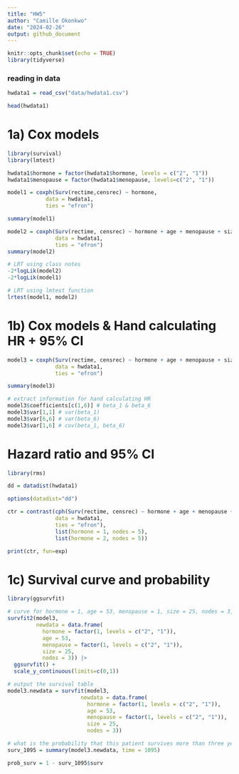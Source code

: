 ```yaml
---
title: "HW5"
author: "Camille Okonkwo"
date: "2024-02-26"
output: github_document
---
```


```r
knitr::opts_chunk$set(echo = TRUE)
library(tidyverse)
```

### reading in data

```r
hwdata1 = read_csv("data/hwdata1.csv")

head(hwdata1)
```

# 1a) Cox models
```r
library(survival)
library(lmtest)

hwdata1$hormone = factor(hwdata1$hormone, levels = c("2", "1"))
hwdata1$menopause = factor(hwdata1$menopause, levels=c("2", "1"))

model1 = coxph(Surv(rectime,censrec) ~ hormone,
            data = hwdata1,
            ties = "efron")

summary(model1)

model2 = coxph(Surv(rectime, censrec) ~ hormone + age + menopause + size + nodes, 
               data = hwdata1,
               ties = "efron")
summary(model2)

# LRT using class notes
-2*logLik(model2)
-2*logLik(model1)

# LRT using lmtest function
lrtest(model1, model2)
```

# 1b) Cox models & Hand calculating HR + 95% CI
```r
model3 = coxph(Surv(rectime, censrec) ~ hormone + age + menopause + size + nodes + hormone*nodes, 
               data = hwdata1,
               ties = "efron")

summary(model3)

# extract information for hand calculating HR
model3$coefficients[c(1,6)] # beta_1 & beta_6
model3$var[1,1] # var(beta_1)
model3$var[6,6] # var(beta_6)
model3$var[1,6] # cov(beta_1, beta_6)
```

# Hazard ratio and 95% CI
```r
library(rms)

dd = datadist(hwdata1)

options(datadist="dd")

ctr = contrast(cph(Surv(rectime, censrec) ~ hormone + age + menopause + size + nodes + hormone*nodes, 
               data = hwdata1,
               ties = "efron"),
               list(hormone = 1, nodes = 5),
               list(hormone = 2, nodes = 5))

print(ctr, fun=exp)
```

# 1c) Survival curve and probability
```r
library(ggsurvfit)

# curve for hormone = 1, age = 53, menopause = 1, size = 25, nodes = 3, based on model3
survfit2(model3, 
         newdata = data.frame(
           hormone = factor(1, levels = c("2", "1")),
           age = 53,
           menopause = factor(1, levels = c("2", "1")),
           size = 25, 
           nodes = 3)) |>
  ggsurvfit() +
  scale_y_continuous(limits=c(0,1))

# output the survival table
model3.newdata = survfit(model3,
                       newdata = data.frame(
                         hormone = factor(1, levels = c("2", "1")),
                         age = 53,
                         menopause = factor(1, levels = c("2", "1")),
                         size = 25, 
                         nodes = 3))

# what is the probability that this patient survives more than three years (1095 days)?
surv_1095 = summary(model3.newdata, time = 1095)

prob_surv = 1 - surv_1095$surv

```
